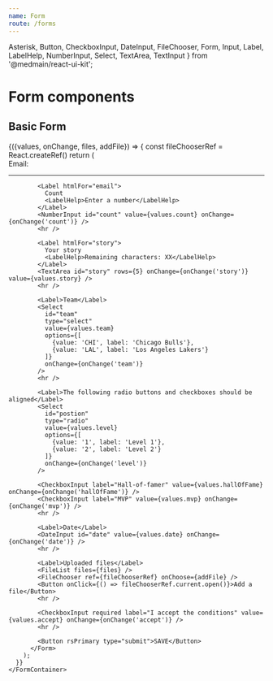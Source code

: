 ```yaml
---
name: Form
route: /forms
---
```



  Asterisk,
  Button,
  CheckboxInput,
  DateInput,
  FileChooser,
  Form,
  Input,
  Label,
  LabelHelp,
  NumberInput,
  Select,
  TextArea,
  TextInput
} from '@medmain/react-ui-kit';


# Form components

## Basic Form

<Playground>
  <Root>
    <FormContainer
      initialValues={{
        email: 'larry@celtics.com',
        count: 100,
        story: 'This is my story',
        team: 'CHI',
        level: '1',
        hallOfFame: true,
        mvp: true,
        date: new Date(2018, 1, 11),
        accept: false
      }}
    >
      {({values, onChange, files, addFile}) => {
        const fileChooserRef = React.createRef()
        return (
          <Form onSubmit={console.log}>
            <Label htmlFor="email">Email:</Label>
            <TextInput id="email" name="email" value={values.email} onChange={onChange('email')} />
            <hr />

            <Label htmlFor="email">
              Count
              <LabelHelp>Enter a number</LabelHelp>
            </Label>
            <NumberInput id="count" value={values.count} onChange={onChange('count')} />
            <hr />

            <Label htmlFor="story">
              Your story
              <LabelHelp>Remaining characters: XX</LabelHelp>
            </Label>
            <TextArea id="story" rows={5} onChange={onChange('story')} value={values.story} />
            <hr />

            <Label>Team</Label>
            <Select
              id="team"
              type="select"
              value={values.team}
              options={[
                {value: 'CHI', label: 'Chicago Bulls'},
                {value: 'LAL', label: 'Los Angeles Lakers'}
              ]}
              onChange={onChange('team')}
            />
            <hr />

            <Label>The following radio buttons and checkboxes should be aligned</Label>
            <Select
              id="postion"
              type="radio"
              value={values.level}
              options={[
                {value: '1', label: 'Level 1'},
                {value: '2', label: 'Level 2'}
              ]}
              onChange={onChange('level')}
            />

            <CheckboxInput label="Hall-of-famer" value={values.hallOfFame} onChange={onChange('hallOfFame')} />
            <CheckboxInput label="MVP" value={values.mvp} onChange={onChange('mvp')} />
            <hr />

            <Label>Date</Label>
            <DateInput id="date" value={values.date} onChange={onChange('date')} />
            <hr />

            <Label>Uploaded files</Label>
            <FileList files={files} />
            <FileChooser ref={fileChooserRef} onChoose={addFile} />
            <Button onClick={() => fileChooserRef.current.open()}>Add a file</Button>
            <hr />

            <CheckboxInput required label="I accept the conditions" value={values.accept} onChange={onChange('accept')} />
            <hr />

            <Button rsPrimary type="submit">SAVE</Button>
          </Form>
        );
      }}
    </FormContainer>

  </Root>
</Playground>
